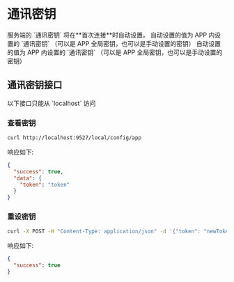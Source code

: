 
# 通讯密钥

<Callout type="info">
服务端的 `通讯密钥` 将在**首次连接**时自动设置。 自动设置的值为 APP 内设置的 `通讯密钥` （可以是 APP 全局密钥，也可以是手动设置的密钥）
</Callout>
<Callout type="info">
自动设置的值为 APP 内设置的 `通讯密钥` （可以是 APP 全局密钥，也可以是手动设置的密钥）
</Callout>

## 通讯密钥接口
<Callout type="warning">
以下接口只能从 `localhost` 访问
</Callout>

### 查看密钥
```bash
curl http://localhost:9527/local/config/app
```
响应如下:
```json
{
  "success": true,
  "data": {
    "token": "token"
  }
}
```

### 重设密钥
```bash
curl -X POST -H "Content-Type: application/json" -d '{"token": "newToken"}' http://localhost:9527/local/config/app
```
响应如下:
```json
{
  "success": true
}
```
